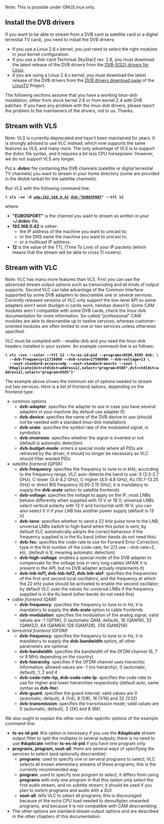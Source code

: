 {{RightMenu|documentation streaming howto toc}}

Note: This is possible under GNU/Linux only.

==Install the DVB drivers==

If you want to be able to stream from a DVB card (a satellite card or a digital terrestial TV card), you need to install the DVB drivers:
* if you use a Linux 2.6.x kernel, you just need to select the right modules in your kernel configuration.
* if you use a dvb-card Technisat SkyStar2 rev. 2.8, you must download the latest release of the DVB drivers from the [http://mercurial.intuxication.org/hg/s2-liplianin/ DVB-S(S2) drivers for Linux].
* if you are using a Linux 2.4.x kernel, you must download the latest release of the DVB drivers from the [http://www.linuxtv.org/download/dvb/ DVB drivers download page] of the [http://www.linuxtv.org/ LinuxTV] Project.

The following sections assume that you have a working linux-dvb installation, either from stock kernel 2.6 or from kernel 2.4 with DVB patches. If you have any problem with the linux-dvb drivers, please report the problem to the maintainers of the drivers, not to us. Thanks.

==Stream with VLS==

Note: VLS is currently deprecated and hasn't been maintained for years. It is strongly advised to use VLC instead, which now supports the same features as VLS, and many more. The only advantage of VLS is to support the dvbrc file syntax, and it requires a bit less CPU horsepower. However, we do not support VLS any longer.

Put a '''.dvbrc''' file containing the DVB channels (satellite or digital terrestial TV channels) you want to stream in your home directory (some are provided in the ''libdvb'' tarball for the satellite channels).

Run VLS with the following command line:
 % '''vls -vv -d udp:192.168.0.42 dvb:"EUROSPORT" --ttl 12'''
where:
*'''"EUROSPORT"''' is the channel you want to stream as written in your '''~/.dvbrc''' file,
*'''192.168.0.42''' is either:
**the IP address of the machine you want to unicast to;
**or the DNS name the machine you want to unicast to;
**or a multicast IP address.
*'''12''' is the value of the TTL (Time To Live) of your IP packets (which means that the stream will be able to cross 11 routers).

==Stream with VLC==

Note: VLC has many more features than VLS. First you can use the advanced stream output options such as transcoding and all kinds of output supports. Second VLC can take advantage of the Common Interface supported by some DVB adapters to descramble one or several services. Currently released versions of VLC only support the low-level API so some adapters won't work (budget-ci cards work, twinhan doesn't). Some CAM modules aren't compatible with some DVB cards, check the linux-dvb documentation for more information. So-called "professional" CAM modules are able to descramble up to twelve services, whereas customer-oriented modules are often limited to one or two services unless otherwise specified.

VLC must be compiled with --enable-dvb and you need the linux-dvb headers installed in your system. An example command-line is as follows:
 % '''vlc -vvv --color --ttl 12  --ts-es-id-pid --programs=8508,8505 dvb: \'''
   '''--dvb-frequency=11739000 --dvb-srate=27500000 --dvb-voltage=13 \'''
   '''--sout-standard-access=udp --sout-standard-mux=ts --sout \'''
  ''' '#duplicate{dst=std{dst=address1},select="program=8508",dst=std{dst=address2},select="program=8505"}' '''

The example above shows the minimum set of options needed to stream out two services. Here is a list of frontend options, depending on the frontend type:
*''common options''
**'''dvb-adapter''': specifies the adapter to use in case you have several adapters in your machine (by default use adapter 0)
**'''dvb-device''': specifies the name of the DVB device to use (should not be needed with a standard linux-dvb installation)
**'''dvb-srate''': specifies the symbol rate of the modulated signal, in symbols/s
**'''dvb-inversion''': specifies whether the signal is inverted or not (default is automatic detection)
**'''dvb-budget-mode''': enters a special mode where all PIDs are retrieved by the driver; it should no longer be necessary as VLC should filter wanted PIDs
*''satellite frontend (QPSK)''
**'''dvb-frequency''': specifies the frequency to tune to in kHz; according to the frequency range, VLC auto-detects the band to use: S (2.5-2.7 GHz), C-lower (3.4-4.2 GHz), C-higher (4.5-4.8 GHz), Ku (10.7-13.25 GHz) or direct BIS frequency (0.95-2.15 GHz); it is mandatory to supply the '''dvb-srate''' option to satellite frontends
**'''dvb-voltage''': specifies the voltage to apply on the IF; most LNBs behave differently when supplied with 13 V or 18 V; universal LNBs select vertical polarity with 13 V and horizontal with 18 V; you can also select 0 V if your LNB has another power supply (default is 13 V)
**'''dvb-tone''': specifies whether to send a 22 kHz pulse tone to the LNB; universal LNBs switch to high-band when this pulse is sent; by default VLC automatically adopts the correct behaviour if the frequency supplied is in the Ku band (other bands do not need this)
**'''dvb-fec''': specifies the code-rate to use for Forward Error Correction; type in the first number of the code-rate, for 2/3 use --dvb-rate=2, etc. (default is 9, meaning automatic detection)
**'''dvb-high-voltage''': enables a special mode of the DVB adapter to compensate for the voltage loss in very long cables (AFAIK it is present in the API, but no DVB adapter actually implements it)
**'''dvb-lnb-lof1, dvb-lnb-lof2, dvb-lnb-slof''': specifies the frequencies of the first and second local oscillators, and the frequency at which the 22 kHz pulse should be activated to enable the second oscillator; by default VLC uses the values for universal LNBs if the frequency supplied is in the Ku band (other bands do not need this)
*''cable frontend (QAM)''
**'''dvb-frequency''': specifies the frequency to tune to in Hz; it is mandatory to supply the '''dvb-srate''' option to cable frontends
**'''dvb-modulation''': specifies the modulation of the analog signal; valid values are -1 (QPSK), 0 (automatic QAM, default), 16 (QAM16), 32 (QAM32), 64 (QAM64) 128 (QAM128), 256 (QAM256)
*''terrestrial frontend (OFDM)''
**'''dvb-frequency''': specifies the frequency to tune to in Hz; it is mandatory to supply the '''dvb-bandwidth''' option, all other parameters are optional
**'''dvb-bandwidth''': specifies the bandwidth of the OFDM channel (6, 7 or 8 MHz depending on the country)
**'''dvb-hierarchy''': specifies if the OFDM channel uses hierarchic information; allowed values are -1 (no hierarchy), 0 (automatic, default), 1, 2 and 4
**'''dvb-code-rate-hp, dvb-code-rate-lp''': specifies the code-rate to use for higher and lower hierarchies respectively (default auto, same syntax as '''dvb-fec''')
**'''dvb-guard''': specifies the guard interval; valid values are 0 (automatic, default), 4 (1/4), 8 (1/8), 16 (1/16) and 32 (1/32)
**'''dvb-transmission''': specifies the transmission mode; valid values are 0 (automatic, default), 2 (2K) and 8 (8K)

We also ought to explain the other non-dvb-specific options of the example command-line:
*'''ts-es-id-pid''': this option is necessary if you use the '''#duplicate''' stream output filter to split the multiplex in several outputs; there is no need to use '''#duplicate''' neither '''ts-es-id-pid''' if you have one program only
*'''programs, program, sout-all''': there are several ways of specifying the services to select (and optionally descramble):
**'''programs''': used to specify one or serveral programs to select; VLC selects all known elementary streams of these programs; this is the currently recommended way
**'''program''': used to specify one program to select; it differs from using '''programs''' with only one program in that this option only select the first audio stream, and no subtitle stream; it should be used if you plan to switch programs and audio with a GUI
**'''sout-all''': tells VLC to select all programs; this is discouraged because of the extra CPU load needed to demultiplex unwanted programs, and because it is not compatible with CAM descrambling
*The other options are standard stream output options and are described in the other chapters of this documentation.



{{Documentation}}